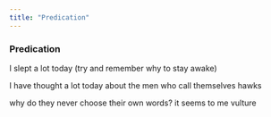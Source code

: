 ```yaml
---
title: "Predication"
---
```


### Predication

I slept a lot today
(try and remember why
 to stay awake)

I have thought a lot today
about the men who call themselves
hawks

why do they never choose their own words?
it seems to me
vulture

<br>
